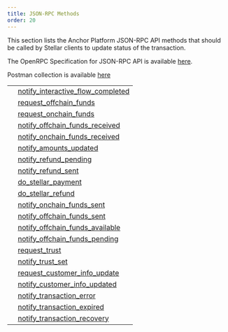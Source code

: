 ```yaml
---
title: JSON-RPC Methods
order: 20
---
```



This section lists the Anchor Platform JSON-RPC API methods that should be called by Stellar clients to update status of the transaction.

The OpenRPC Specification for JSON-RPC API is available [here](https://playground.open-rpc.org/?schemaUrl=https://raw.githubusercontent.com/stellar/stellar-docs/main/static/assets/rpc-methods/open-rpc.json).

Postman collection is available [here](https://documenter.getpostman.com/view/9257637/2s9Y5U1kra)

<EndpointsTable title="JSON-RPC Methods">

| | |
| --- | --------------------- |
| | [notify_interactive_flow_completed](notify_interactive_flow_completed/index.mdx) |
| | [request_offchain_funds](request_offchain_funds/index.mdx) |
| | [request_onchain_funds](request_onchain_funds/index.mdx) |
| | [notify_offchain_funds_received](notify_offchain_funds_received/index.mdx) |
| | [notify_onchain_funds_received](notify_onchain_funds_received/index.mdx) |
| | [notify_amounts_updated](notify_amounts_updated/index.mdx) |
| | [notify_refund_pending](notify_refund_pending/index.mdx) |
| | [notify_refund_sent](notify_refund_sent/index.mdx) |
| | [do_stellar_payment](do_stellar_payment/index.mdx) |
| | [do_stellar_refund](do_stellar_refund/index.mdx) |
| | [notify_onchain_funds_sent](notify_onchain_funds_sent/index.mdx) |
| | [notify_offchain_funds_sent](notify_offchain_funds_sent/index.mdx) |
| | [notify_offchain_funds_available](notify_offchain_funds_available/index.mdx) |
| | [notify_offchain_funds_pending](notify_offchain_funds_pending/index.mdx) |
| | [request_trust](request_trust/index.mdx) |
| | [notify_trust_set](notify_trust_set/index.mdx) |
| | [request_customer_info_update](request_customer_info_update/index.mdx) |
| | [notify_customer_info_updated](notify_customer_info_updated/index.mdx) |
| | [notify_transaction_error](notify_transaction_error/index.mdx) |
| | [notify_transaction_expired](notify_transaction_expired/index.mdx) |
| | [notify_transaction_recovery](notify_transaction_recovery/index.mdx) |
</EndpointsTable>

